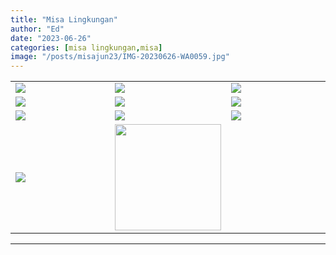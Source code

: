 ```yaml
---
title: "Misa Lingkungan"
author: "Ed"
date: "2023-06-26"
categories: [misa lingkungan,misa]
image: "/posts/misajun23/IMG-20230626-WA0059.jpg"
---
```


|                                                  |                                                                |                                                  |
|------------------------|------------------------|------------------------|
| ![](/posts/misajun23/IMG-20230626-WA0059.jpg)    | ![](/posts/misajun23/IMG-20230626-WA0066(2)%20(1).jpg)         | ![](/posts/misajun23/IMG-20230626-WA0060(1).jpg) |
| ![](/posts/misajun23/IMG-20230626-WA0043(1).jpg) | ![](/posts/misajun23/IMG-20230626-WA0041(1).jpg)               | ![](/posts/misajun23/IMG-20230626-WA0040(1).jpg) |
| ![](/posts/misajun23/IMG-20230626-WA0053(1).jpg) | ![](/posts/misajun23/IMG-20230626-WA0058.jpg)                  | ![](/posts/misajun23/IMG-20230626-WA0054.jpg)    |
| ![](/posts/misajun23/IMG-20230626-WA0055.jpg)    | ![](/posts/misajun23/IMG-20230626-WA0065_1_1.jpg){width="170"} |                                                  |

------------------------------------------------------------------------
